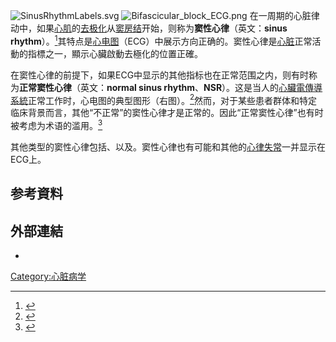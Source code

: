 {{Distinguish|心率}}
{{medical}}
[[Image:SinusRhythmLabels.svg|thumb]]
[[Image:Bifascicular_block_ECG.png|thumb]]
在一周期的心脏律动中，如果[[心肌|心肌]]的[[去极化|去极化]]从[[窦房结|窦房结]]开始，则称为'''窦性心律'''（英文：'''sinus rhythm'''）。<ref>{{cite book |last=Hampton |first=John R |date=2013 |title=The ECG Made Easy |url=https://archive.org/details/ecgmadeeasy0000hamp_h1o3 |location=Edinburgh |publisher= Churchill Livingstone|page=[https://archive.org/details/ecgmadeeasy0000hamp_h1o3/page/n4 4] |isbn=9780702046421|edition=8th}}</ref>其特点是[[心电图|心电图]]（ECG）中展示方向正确的{{link-en|P波 (心电图)|P wave (electrocardiography)|P波}}。窦性心律是[[心脏|心脏]]正常活動的指標之一，顯示心臟啟動去極化的位置正確。

在窦性心律的前提下，如果ECG中显示的其他指标也在正常范围之内，则有时称为'''正常窦性心律'''（英文：'''normal sinus rhythm'''、'''NSR'''）。这是当人的[[心臟電傳導系統|心臟電傳導系統]]正常工作时，心电图的典型图形（右图）。<ref name="understanding">{{cite book |last=Conover|first=Boudreau Conover |date=2003 |title=Understanding Electrocardiography |location=St Louis|publisher= Mosby|page=46 |isbn=9780323019057|edition=8th}}</ref>然而，对于某些患者群体和特定临床背景而言，其他“不正常”的窦性心律才是正常的。因此“正常窦性心律”也有时被考虑为术语的滥用。<ref>{{cite book |last=Geiter|first=Henry B. |date=2006 |title=E-Z ECG Rhythm Interpretation |location=Philadelphia|publisher= F.A. Davis|page=106 |isbn=9780803620353|edition=1st}}</ref>

其他类型的窦性心律包括{{link-en|窦性心动过速|Sinus tachycardia}}、{{link-en|窦性心动过缓|Sinus bradycardia}}以及{{link-en|窦性心律失常|Sinus arrhythmia}}。窦性心律也有可能和其他的[[心律失常|心律失常]]一并显示在ECG上。

==参考資料==
{{Reflist}}

==外部連結==
*{{cite web|url=http://pediatriccardiology.uchicago.edu/PP/abnl%20rhythm%20for%20parents%20body.htm|title=Normal Sinus Rhythm|archiveurl=https://archive.is/20121215060930/http://pediatriccardiology.uchicago.edu/PP/abnl%20rhythm%20for%20parents%20body.htm|archivedate=2012年12月15日|deadurl=yes}}

[[Category:心脏病学|Category:心脏病学]]
